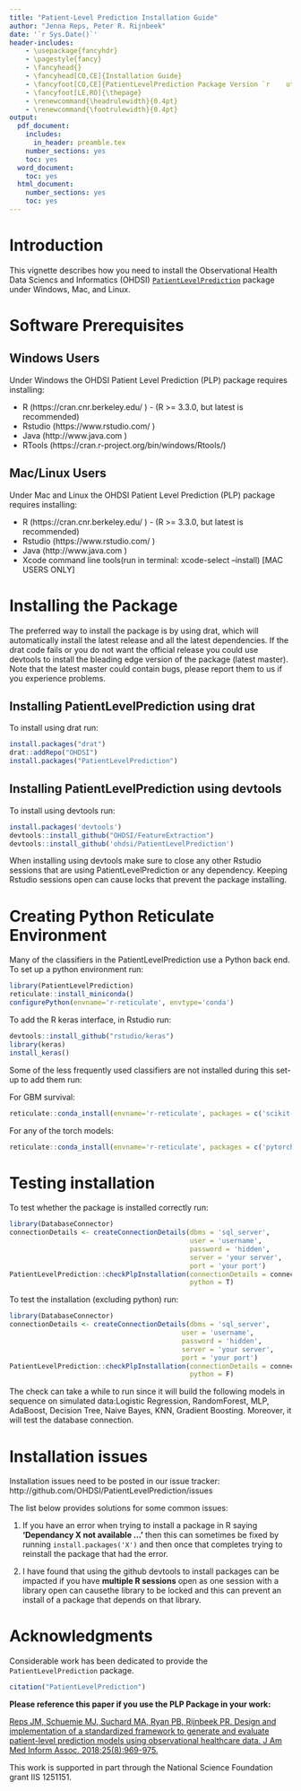 ```yaml
---
title: "Patient-Level Prediction Installation Guide"
author: "Jenna Reps, Peter R. Rijnbeek"
date: '`r Sys.Date()`'
header-includes:
    - \usepackage{fancyhdr}
    - \pagestyle{fancy}
    - \fancyhead{}
    - \fancyhead[CO,CE]{Installation Guide}
    - \fancyfoot[CO,CE]{PatientLevelPrediction Package Version `r    utils::packageVersion("PatientLevelPrediction")`}
    - \fancyfoot[LE,RO]{\thepage}
    - \renewcommand{\headrulewidth}{0.4pt}
    - \renewcommand{\footrulewidth}{0.4pt}
output:
  pdf_document:
    includes:
      in_header: preamble.tex
    number_sections: yes
    toc: yes
  word_document:
    toc: yes
  html_document:
    number_sections: yes
    toc: yes
---
```

  <!--
  %\VignetteEngine{knitr}
%\VignetteIndexEntry{Installation guide}
-->

# Introduction
This vignette describes how you need to install the Observational Health Data Sciencs and Informatics (OHDSI) [`PatientLevelPrediction`](http://github.com/OHDSI/PatientLevelPrediction) package under Windows, Mac, and Linux.

# Software Prerequisites

## Windows Users
Under Windows the OHDSI Patient Level Prediction (PLP) package requires installing:

* R (https://cran.cnr.berkeley.edu/ ) \- (R >= 3.3.0, but latest is recommended)
* Rstudio (https://www.rstudio.com/  )
* Java (http://www.java.com )
* RTools (https://cran.r-project.org/bin/windows/Rtools/) 

## Mac/Linux Users
Under Mac and Linux the OHDSI Patient Level Prediction (PLP) package requires installing:

* R (https://cran.cnr.berkeley.edu/ ) \- (R >= 3.3.0, but latest is recommended)
* Rstudio (https://www.rstudio.com/  )
* Java (http://www.java.com )
* Xcode command line tools(run in terminal: xcode-select --install) [MAC USERS ONLY]



# Installing the Package
The preferred way to install the package is by using drat, which will automatically install the latest release and all the latest dependencies.
If the drat code fails or you do not want the official release you could use devtools to install the bleading edge version of the package (latest master).
Note that the latest master could contain bugs, please report them to us if you experience problems.

## Installing PatientLevelPrediction using drat
To install using drat run:
```r
install.packages("drat")
drat::addRepo("OHDSI")
install.packages("PatientLevelPrediction")
```

## Installing PatientLevelPrediction using devtools
To install using devtools run:
```r
install.packages('devtools')
devtools::install_github("OHDSI/FeatureExtraction")
devtools::install_github('ohdsi/PatientLevelPrediction')
```
When installing using devtools make sure to close any other Rstudio sessions that are using PatientLevelPrediction or any dependency.  Keeping Rstudio sessions open can cause locks that prevent the package installing.

# Creating Python Reticulate Environment

Many of the classifiers in the PatientLevelPrediction use a Python back end.  To set up a python environment run:

```r
library(PatientLevelPrediction)
reticulate::install_miniconda()
configurePython(envname='r-reticulate', envtype='conda')

```

To add the R keras interface, in Rstudio run:

```r
devtools::install_github("rstudio/keras")
library(keras)
install_keras()
```

Some of the less frequently used classifiers are not installed during this set-up to add them run:

For GBM survival:
```r
reticulate::conda_install(envname='r-reticulate', packages = c('scikit-survival'), forge = TRUE, pip = FALSE, pip_ignore_installed = TRUE, conda = "auto", channel = 'sebp')

```

For any of the torch models:
```r
reticulate::conda_install(envname='r-reticulate', packages = c('pytorch', 'torchvision', 'cpuonly'), forge = TRUE, pip = FALSE, channel = 'pytorch', pip_ignore_installed = TRUE, conda = 'auto')

```


# Testing installation
To test whether the package is installed correctly run:
```r
library(DatabaseConnector)
connectionDetails <- createConnectionDetails(dbms = 'sql_server', 
                                             user = 'username', 
                                             password = 'hidden', 
                                             server = 'your server', 
                                             port = 'your port')
PatientLevelPrediction::checkPlpInstallation(connectionDetails = connectionDetails, 
                                             python = T)
```

To test the installation (excluding python) run:
```r
library(DatabaseConnector)
connectionDetails <- createConnectionDetails(dbms = 'sql_server', 
                                           user = 'username', 
                                           password = 'hidden', 
                                           server = 'your server', 
                                           port = 'your port')
PatientLevelPrediction::checkPlpInstallation(connectionDetails = connectionDetails, 
                                             python = F)
```

The check can take a while to run since it will build the following models in sequence on simulated data:Logistic Regression, RandomForest, MLP, AdaBoost, Decision Tree, Naive Bayes, KNN, Gradient Boosting.
Moreover, it will test the database connection. 

# Installation issues
Installation issues need to be posted in our issue tracker:
http://github.com/OHDSI/PatientLevelPrediction/issues

The list below provides solutions for some common issues:

1. If you have an error when trying to install a package in R saying **'Dependancy X not available ...'** then this can sometimes be fixed by running `install.packages('X')` and then once that completes trying to reinstall the package that had the error.

2. I have found that using the github devtools to install packages can be impacted if you have **multiple R sessions** open as one session with a library open can causethe library to be locked and this can prevent an install of a package that depends on that library.

# Acknowledgments

Considerable work has been dedicated to provide the `PatientLevelPrediction` package.

```r
citation("PatientLevelPrediction")
```

**Please reference this paper if you use the PLP Package in your work:**

[Reps JM, Schuemie MJ, Suchard MA, Ryan PB, Rijnbeek PR. Design and implementation of a standardized framework to generate and evaluate patient-level prediction models using observational healthcare data. J Am Med Inform Assoc. 2018;25(8):969-975.](http://dx.doi.org/10.1093/jamia/ocy032)


This work is supported in part through the National Science Foundation grant IIS 1251151.